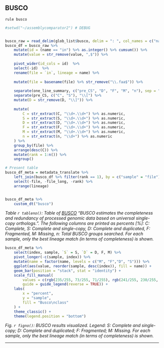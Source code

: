 ## BUSCO

`rule busco`

```r

#setwd("~/assemblycomparator2") # DEBUG


busco_raw = read_delim(glob_list$busco, delim = ": ", col_names = c("name", "value"))
busco_df = busco_raw %>% 
    mutate(id = (name == "in") %>% as.integer() %>% cumsum()) %>% 
    mutate(value = str_remove(value, ",$")) %>% 
    
    pivot_wider(id_cols = id)  %>% 
    select(-id)  %>% 
    rename(file = `in`, lineage = name) %>% 
    
    mutate(file = basename(file) %>% str_remove("\\.faa$")) %>% 
    
    separate(one_line_summary, c("pre_CS", "D", "F", "M", "n"), sep = ",", extra = "drop") %>% 
    separate(pre_CS, c("C", "S"), "\\[") %>% 
    mutate(D = str_remove(D, "\\]")) %>% 
    
    mutate(
        C = str_extract(C, "\\d+.\\d+") %>% as.numeric,
        S = str_extract(S, "\\d+.\\d+") %>% as.numeric,
        D = str_extract(D, "\\d+.\\d+") %>% as.numeric,
        F = str_extract(F, "\\d+.\\d+") %>% as.numeric,
        M = str_extract(M, "\\d+.\\d+") %>% as.numeric,
        n = str_extract(n, "\\d+") %>% as.numeric
    ) %>% 
    group_by(file) %>% 
    arrange(desc(C)) %>% 
    mutate(rank = 1:n()) %>% 
    ungroup()

# Present table
busco_df_meta = metadata_translate %>%
    left_join(busco_df %>% filter(rank == 1), by = c("sample" = "file")) %>%
    select(-file, -file_long, -rank) %>%
    arrange(lineage)


busco_df_meta %>% 
    custom_dt("busco")

```

*Table `r tableno()`: Table of [BUSCO](https://busco.ezlab.org/) "BUSCO estimates the completeness and redundancy of processed genomic data based on universal single-copy orthologs.". The following columns are printed as percents [%]: C: Complete, S: Complete and single-copy, D: Complete and duplicated, F: Fragmented, M: Missing, n: Total BUSCO groups searched. For each sample, only the best lineage match (in terms of completeness) is shown.*


```r

busco_df_meta %>%
    select(index, sample, `S` = S, `D` = D, F, M) %>%
    pivot_longer(-c(sample, index)) %>%
    mutate(name = factor(name, levels = c("M", "F","D", "S"))) %>%
    ggplot(aes(value, reorder(sample, desc(index)), fill = name)) + 
    geom_bar(position = "stack", stat = "identity") + 
    scale_fill_manual(
        values = c(rgb(235/255, 73/255, 71/255), rgb(241/255, 230/255, 76/255), rgb(67/255, 151/255, 202/255), rgb(98/255, 185/255, 234/255)),
        guide = guide_legend(reverse = TRUE)) +
    labs(
        x = "percent",
        y = "sample",
        fill = "Busco\nclass"
    ) + 
    theme_classic() +
    theme(legend.position = "bottom") 


```

*Fig. `r figno()`: BUSCO results visualized. Legend: S: Complete and single-copy; D: Complete and duplicated; F: Fragmented; M: Missing. For each sample, only the best lineage match (in terms of completeness) is shown.*


---